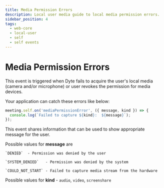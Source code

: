 ```yaml
---
title: Media Permission Errors
description: Local user media guide to local media permission errors.
sidebar_position: 4
tags:
  - web-core
  - local-user
  - self
  - self events
---
```


# Media Permission Errors

This event is triggered when Dyte fails to acquire the user's local media
(camera and/or microphone) or user revokes the permission for media devices.

Your application can catch these errors like below:

```ts
meeting.self.on('mediaPermissionError', ({ message, kind }) => {
  console.log(`Failed to capture ${kind}:  ${message}`);
});
```

This event shares information that can be used to show appropriate message for
the user.

Possible values for **message** are

    `DENIED`  - Permission was denied by the user

    `SYSTEM_DENIED`   - Permission was denied by the system

    `COULD_NOT_START` - Failed to capture media stream from the hardware

Possible values for **kind** - `audio`, `video`, `screenshare`

<head>
  <title>Web Core Media Permission Errors</title>
</head>
